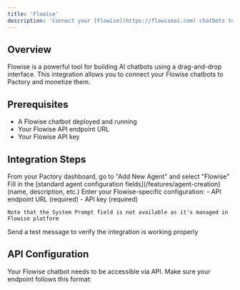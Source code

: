```yaml
---
title: 'Flowise'
description: 'Connect your [Flowise](https://flowiseai.com) chatbots to Pactory'
---
```


## Overview

Flowise is a powerful tool for building AI chatbots using a drag-and-drop interface. This integration allows you to connect your Flowise chatbots to Pactory and monetize them.

## Prerequisites

- A Flowise chatbot deployed and running
- Your Flowise API endpoint URL
- Your Flowise API key

## Integration Steps

<Steps>
  <Step title="Access Integration">
    From your Pactory dashboard, go to "Add New Agent" and select "Flowise"
  </Step>
  <Step title="Configure Basic Settings">
    Fill in the [standard agent configuration fields](/features/agent-creation) (name, description, etc.)
  </Step>
  <Step title="Configure Integration">
    Enter your Flowise-specific configuration:
    - API endpoint URL (required)
    - API key (required)

    Note that the System Prompt field is not available as it's managed in Flowise platform
  </Step>
  <Step title="Test Connection">
    Send a test message to verify the integration is working properly
  </Step>
</Steps>

## API Configuration

Your Flowise chatbot needs to be accessible via API. Make sure your endpoint follows this format:
